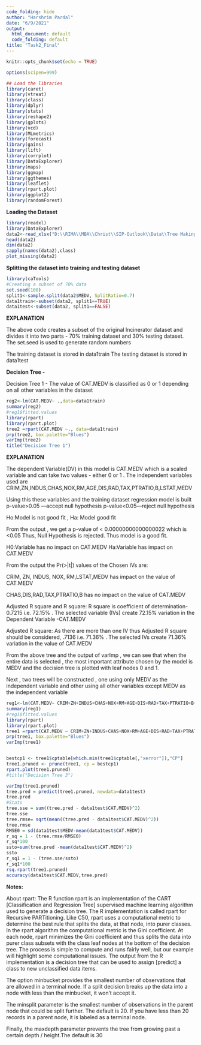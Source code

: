 ---
code_folding: hide
author: "Harshrim Pardal"
date: "6/9/2021"
output:
  html_document: default
  code_folding: default
title: "Task2_Final"
---

```{r setup, include=FALSE}
knitr::opts_chunk$set(echo = TRUE)
```

```{r , echo=FALSE ,results='hide',warning=FALSE,message=FALSE}
options(scipen=999)

## Load the libraries
library(caret)
library(vtreat)
library(class)
library(dplyr)
library(stats)
library(reshape2)
library(gplots)
library(vcd)
library(MLmetrics)
library(forecast)
library(gains)
library(lift)
library(corrplot)
library(DataExplorer)
library(maps)
library(ggmap)
library(ggthemes)
library(leaflet)
library(rpart.plot)
library(ggplot2)
library(randomForest)
```

**Loading the Dataset**

```{r, warning=FALSE}
library(readxl)
library(DataExplorer)
data2<-read_xlsx("D:\\RIMA\\MBA\\Christ\\SIP-Outlook\\Data\\Tree Making.xlsx",sheet=1)
head(data2)
dim(data2)
sapply(names(data2),class)
plot_missing(data2)
```

**Splitting the dataset into training and testing dataset**

```{r,warning=FALSE , class.source = 'fold-hide'}

library(caTools)
#Creating a subset of 70% data
set.seed(100)
split1<-sample.split(data2$MEDV, SplitRatio=0.7)
data1train<-subset(data2, split1==TRUE)
data1test<-subset(data2, split1==FALSE)

```

**EXPLANATION**

The above code creates a subset of the original Incinerator dataset and divides it into two parts - 70% training dataset and 30% testing dataset. The set.seed is used to generate random numbers

The training dataset is stored in data1train
The testing dataset is stored in data1test


**Decision Tree - **

Decision Tree 1 - The value of CAT.MEDV is classified as 0 or 1 depending on all other variables in the dataset

```{r , warning=FALSE}
reg2<-lm(CAT.MEDV~ .,data=data1train)
summary(reg2)
#reg1$fitted.values
library(rpart)
library(rpart.plot)
tree2 =rpart(CAT.MEDV ~., data=data1train)
prp(tree2, box.palette="Blues")
varImp(tree2)
title("Decision Tree 1")
```

**EXPLANATION**

The dependent Variable(DV) in this model is CAT.MEDV which is a scaled variable and can take two values - either 0 or 1 . The independent variables used are CRIM,ZN,INDUS,CHAS,NOX,RM,AGE,DIS,RAD,TAX,PTRATIO,B,LSTAT,MEDV

Using this these variables and the training dataset regression model is built 
p-value>0.05 ---accept null hypothesis
p-value<0.05---reject null hypothesis

Ho:Model is not good fit , Ha: Model good fit

From the output , we get a p-value of < 0.00000000000000022 which is <0.05 Thus, Null Hypothesis is rejected. Thus model is a good fit. 

H0:Variable has no impact on CAT.MEDV
Ha:Variable has impact on CAT.MEDV

From the output the Pr(>|t|) values of the Chosen IVs are:

CRIM, ZN, INDUS, NOX, RM,LSTAT,MEDV has impact on the value of CAT.MEDV

CHAS,DIS,RAD,TAX,PTRATIO,B has no impact on the value of CAT.MEDV

Adjusted R square and R square:
R square is coefficient of determination- 0.7215 i.e. 72.15% . The selected variable
(IVs) create 72.15% variation in the Dependent Variable -CAT.MEDV

Adjusted R square: As there are more than one IV thus Adjusted R square should be considered, .7136 i.e. 71.36% . The selected IVs create 71.36% variation in the value of CAT.MEDV 

From the above tree and the output of varImp , we can see that when the entire data is selected , the most important attribute chosen by the model is MEDV and the decision tree is plotted with leaf nodes 0 and 1.

Next , two trees will be constructed , one using only MEDV as the independent variable and other using all other variables except MEDV as the independent variable

```{r, warning=FALSE}
reg1<-lm(CAT.MEDV~ CRIM+ZN+INDUS+CHAS+NOX+RM+AGE+DIS+RAD+TAX+PTRATIO+B+LSTAT ,data=data1train)
summary(reg1)
#reg1$fitted.values
library(rpart)
library(rpart.plot)
tree1 =rpart(CAT.MEDV ~ CRIM+ZN+INDUS+CHAS+NOX+RM+AGE+DIS+RAD+TAX+PTRATIO+B+LSTAT, data=data2)
prp(tree1, box.palette="Blues")
varImp(tree1)


bestcp1 <- tree1$cptable[which.min(tree1$cptable[,"xerror"]),"CP"]
tree1.pruned <- prune(tree1, cp = bestcp1)
rpart.plot(tree1.pruned)
#title("Decision Tree 3")

```


```{r , warning=FALSE , message=FALSE , class.source = 'fold-hide'}
varImp(tree1.pruned)
tree.pred = predict(tree1.pruned, newdata=data1test)
tree.pred
#Stats
tree.sse = sum((tree.pred - data1test$CAT.MEDV)^2)
tree.sse
tree.rmse= sqrt(mean((tree.pred - data1test$CAT.MEDV)^2))
tree.rmse
RMSE0 = sd(data1test$MEDV-mean(data1test$CAT.MEDV))
r_sq = 1 - (tree.rmse/RMSE0)
r_sq*100
ssto=sum(tree.pred -mean(data1test$CAT.MEDV)^2)
ssto
r_sq1 = 1 - (tree.sse/ssto)
r_sq1*100
rsq.rpart(tree1.pruned)
accuracy(data1test$CAT.MEDV,tree.pred)
```

**Notes:**

About rpart: The R function rpart is an implementation of the CART [Classification and Regression Tree] supervised machine learning algorithm used to generate a decision tree.  The R implementation is called rpart for Recursive PARTitioning. Like C50, rpart uses a computational metric to determine the best rule that splits the data, at that node, into purer classes. In the rpart algorithm the computational metric is the Gini coefficient. At each node, rpart minimizes the Gini coefficient and thus splits the data into purer class subsets with the class leaf nodes at the bottom of the decision tree. The process is simple to compute and runs fairly well, but our example will highlight some computational issues. The output from the R implementation is a decision tree that can be used to assign [predict] a class to new unclassified data items.     

The option minbucket provides the smallest number of observations that are allowed in a terminal node. If a split decision breaks up the data into a node with less than the minbucket, it won’t accept it.

The minsplit parameter is the smallest number of observations in the parent node that could be split further. The default is 20. If you have less than 20 records in a parent node, it is labeled as a terminal node.

Finally, the maxdepth parameter prevents the tree from growing past a certain depth / height.The default is 30